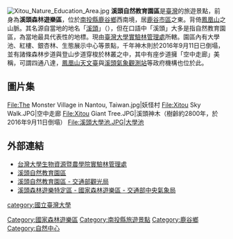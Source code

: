 {{unreferenced|time=2014-05-28T17:07:36+00:00}}
{{Infobox forest
| name               = 溪頭自然教育園區
| native_name        = Xitou Nature Education Area
| native_lang        = 
| photo              = 溪頭自然教育園區 Xitou Natural Education Park - panoramio (1).jpg
| photo_caption      = 
| photo_width        = 250px
| map                = 
| map_caption        = 
| map_width          = 
| coordinates        = {{coord|23|40|29.2|N|120|47|48.6|E|type:forest_region:TW|display=inline,title}}
| location           = [[南投縣|南投縣]][[鹿谷鄉|鹿谷鄉]]森林巷9號
| elevation          = 1,150 meters
| area               = 2,500 hectares
| max_area           = 
| date_max_area      = 
| status             = nature reserve
| established        = 1970
| visitation         = 
| visitation_year    = 
| events             = 
| authority          = 
| website            = 
| ecosystem          = 
| classification_WWF = 
| classification_EPA = 
| classification_CEC = 
| disturbance        = 
| forest_cover       = 
| species            = 
| indicator_plants   = 
| lesser_flora       = 
| fauna              = 
}}
[[File:Xitou_Nature_Education_Area.jpg|thumb]] 
'''溪頭自然教育園區'''是[[臺灣|臺灣]]的旅遊景點，前身為'''溪頭森林遊樂區'''，位於[[南投縣|南投縣]][[鹿谷鄉|鹿谷鄉]]西南境，居[[鹿谷市區|鹿谷市區]]之東。背倚[[鳳凰山_(南投縣)|鳳凰山]]之山脈。其名源自當地的地名「[[溪頭|溪頭]]」（{{lang-nan-tw|Khe-thâu}}），但在口語中「溪頭」大多是指自然教育園區，為當地最具代表性的地標。現由[[國立臺灣大學生物資源暨農學院實驗林管理處|臺灣大學實驗林管理處]]所轄。園區內有大學池、紅樓、銀杏林、生態展示中心等景點，千年神木則於2016年9月11日已倒塌，並有諸條森林步道與登山步道穿梭於林叢之中，其中有座步道擁「空中走廊」美稱，可謂四通八達，[[鳳凰山天文臺|鳳凰山天文臺]]與[[溪頭氣象觀測站|溪頭氣象觀測站]]等政府機構也位於此。

==圖片集==
<gallery>
File:The Monster Village in Nantou, Taiwan.jpg|妖怪村
File:Xitou Sky Walk.JPG|空中走廊
File:Xitou Giant Tree.JPG|溪頭神木（樹齡約2800年，於2016年9月11日倒塌）
File:溪頭大學池.JPG|大學池
</gallery>

==外部連結==
{{commonscat|Xitou Forest Recreational Area}}
*[https://www.exfo.ntu.edu.tw/index.php 台灣大學生物資源暨農學院實驗林管理處] 
*[https://www.exfo.ntu.edu.tw/xitou/index.php 溪頭自然教育園區]
*[https://www.taiwan.net.tw/m1.aspx?sno=0001114&id=2101 溪頭自然教育園區 - 交通部觀光局]
*[https://www.cwb.gov.tw/V8/C/L/NatForest/NatForest.html?PID=E067 溪頭森林遊樂特定區 - 國家森林遊樂區 - 交通部中央氣象局]

{{台灣森林遊樂區列表}}
[[Category:國家森林遊樂區|Category:國家森林遊樂區]]
[[Category:南投縣旅遊景點|Category:南投縣旅遊景點]]
[[category:國立臺灣大學|category:國立臺灣大學]]
[[Category:鹿谷鄉|Category:鹿谷鄉]]
[[Category:自然中心|Category:自然中心]]